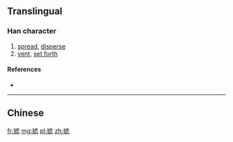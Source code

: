{{also|攄}}
==Translingual==

===Han character===
{{Han char|rn=64|rad=手|as=10|sn=13|four=|canj=手卜心心 (QYPP), X手卜心心 (XQYPP)|ids=⿰[[扌]][[虑]]}}

# [[spread]], [[disperse]]
# [[vent]], [[set forth]]

====References====
* {{Han ref|kx=0449.081|hdz=31931.040|uh=6445|ud=25669}}

----

==Chinese==
{{zh-see|攄}}

[[fr:摅]]
[[mg:摅]]
[[pl:摅]]
[[zh:摅]]